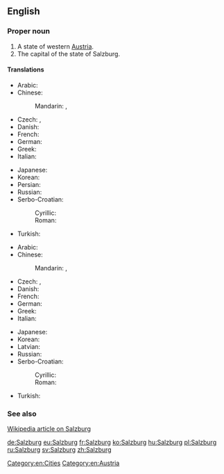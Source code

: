 ==English==

===Proper noun===
{{wikipedia}}
{{en-proper noun}}

# A state of western [[Austria]].
# The capital of the state of Salzburg.

====Translations====
{{trans-top|state}}
* Arabic: {{t-|ar|سالزبورغ|m|tr=sālzbūrġ|sc=Arab}}
* Chinese:
*: Mandarin: {{t|cmn|薩爾茲堡|sc=Hani}}, {{t|cmn|萨尔茲堡|tr=Sà'ěrzībǎo|sc=Hani}}
* Czech: {{t-|cs|Salcbursko|n}}, {{t-|cs|Solnohradsko|n}}
* Danish: {{t-|da|Salzburg}}
* French: {{t-|fr|Salzbourg|m}}
* German: {{t+|de|Salzburg|n}}
* Greek: {{t-|el|Σάλτσμπουργκ|tr=Sáltsbourg|sc=Grek}}
* Italian: {{t-|it|Salisburgo|m}}
{{trans-mid}}
* Japanese: {{t-|ja|ザルツブルク|tr=Zarutsuburuku|sc=Jpan}}
* Korean: {{t-|ko|잘츠부르크|tr=Jalcheubureukeu|sc=Kore}}
* Persian: {{t-|fa|زالتسبورگ|tr=Zâlsburg|sc=fa-Arab}}
* Russian: {{t-|ru|Зальцбург|m|tr=Zál'cburg}}
* Serbo-Croatian:
*: Cyrillic: {{t-|sh|Салцбург|m}}
*: Roman: {{t-|sh|Salcburg|m}}
* Turkish: {{t-|tr|Salzburg}}
{{trans-bottom}}

{{trans-top|capital}}
* Arabic: {{t-|ar|سالزبورغ|m|tr=sālzbūrġ|sc=Arab}}
* Chinese:
*: Mandarin: {{t|cmn|薩爾茲堡|sc=Hani}}, {{t|cmn|萨尔茲堡|tr=Sà'ěrzībǎo|sc=Hani}}
* Czech: {{t-|cs|Salcburk|m}}, {{t+|cs|Solnohrad|m}}
* Danish: {{t-|da|Salzburg}}
* French: {{t-|fr|Salzbourg|m}}
* German: {{t+|de|Salzburg|n}}
* Greek: {{t-|el|Σάλτσμπουργκ|tr=Sáltsbourg|sc=Grek}}
* Italian: {{t-|it|Salisburgo|f}}
{{trans-mid}}
* Japanese: {{t-|ja|ザルツブルク|tr=Zarutsuburuku|sc=Jpan}}
* Korean: {{t-|ko|잘츠부르크|tr=Jalcheubureukeu|sc=Kore}}
* Latvian: {{t-|lv|Zalcburga|f}}
* Russian: {{t-|ru|Зальцбург|m|tr=Zál'cburg}}
* Serbo-Croatian:
*: Cyrillic: {{t-|sh|Салцбург|m}}
*: Roman: {{t-|sh|Salcburg|m}}
* Turkish: {{t-|tr|Salzburg}}
{{trans-bottom}}

===See also===
[[w:Salzburg|Wikipedia article on Salzburg]]

[[Category:en:Cities]]
[[Category:en:Austria]]

[[de:Salzburg]]
[[eu:Salzburg]]
[[fr:Salzburg]]
[[ko:Salzburg]]
[[hu:Salzburg]]
[[pl:Salzburg]]
[[ru:Salzburg]]
[[sv:Salzburg]]
[[zh:Salzburg]]